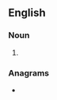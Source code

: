 ==English==

===Noun===
{{head|en|noun form}}

# {{plural of|en|Calgarian}}

===Anagrams===
* {{anagrams|en|a=aaacgilnrs|Langaricas}}
